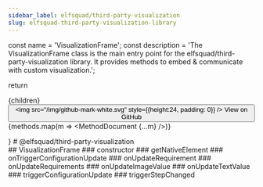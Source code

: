 ```yaml
---
sidebar_label: elfsquad/third-party-visualization
slug: elfsquad-third-party-visualization-library
---
```




  const name = 'VisualizationFrame';
  const description = 'The VisualizationFrame class is the main entry point for the elfsquad/third-party-visualization library. It provides methods to embed & communicate with custom visualization.';

  return <div class="space-y-32">
    <div class="flex justify-between items-center">
      {children}
      <Link to="https://github.com/elfsquad/third-party-visualization">
        <button class="bg-gray-700 text-white px-4 py-2 rounded-md flex items-center gap-2 mt-[-18px]">
          <img src="/img/github-mark-white.svg" style={{height:24, padding: 0}} />
          View on GitHub
        </button>
      </Link>
    </div>
    <MethodCategory name={name} description={description} />
    {methods.map(m => <MethodDocument {...m} />)}
  </div>
}

<Content>
  # @elfsquad/third-party-visualization
</Content>

<div class="hidden">
  ## VisualizationFrame
  ### constructor
  ### getNativeElement
  ### onTriggerConfigurationUpdate
  ### onUpdateRequirement
  ### onUpdateRequirements
  ### onUpdateImageValue
  ### onUpdateTextValue
  ### triggerConfigurationUpdate
  ### triggerStepChanged
</div>

